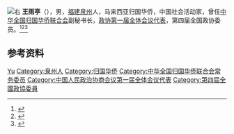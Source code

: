 [[File:王雨亭.jpg|右]]
'''王雨亭'''（{{bd|1892年||1967年|}}），男，[[福建|福建]][[泉州|泉州]]人，马来西亚归国华侨，中国社会活动家，曾任[[中华全国归国华侨联合会|中华全国归国华侨联合会]]副秘书长，[[中国人民政治协商会议第一届全体会议代表|政协第一届全体会议代表]]，第四届全国政协委员。<ref>{{Cite book|title=历届全国政协委员人名辞典|author=|publisher=中国国际广播出版社|year=1996|isbn=9787507813746|location=北京|pages=286}}</ref><ref>{{Cite book|title=中华人民共和国职官志|author=何虎生, 李耀东, 向常福主编|publisher=中国社会出版社|year=2003|isbn=9787800883934|location=北京|pages=}}</ref><ref>{{Cite web|title=王雨亭写给儿子的临别赠言——我当然要助成你的志愿|url=http://www.ccdi.gov.cn/lswh/shijian/201904/t20190430_193192.html|accessdate=2020-09-16|work=中国纪检监察报}}</ref>

== 参考资料 ==
{{reflist}}

{{中国人物小作品}}
{{中华全国归国华侨联合会第一届委员会}}

{{Authority control}}
{{DEFAULTSORT:Wang王}}
[[Category:王姓|Yu]]
[[Category:泉州人|Category:泉州人]]
[[Category:归国华侨|Category:归国华侨]]
[[Category:中华全国归国华侨联合会常务委员|Category:中华全国归国华侨联合会常务委员]]
[[Category:中国人民政治协商会议第一届全体会议代表|Category:中国人民政治协商会议第一届全体会议代表]]
[[Category:第四屆全國政協委員|Category:第四屆全國政協委員]]